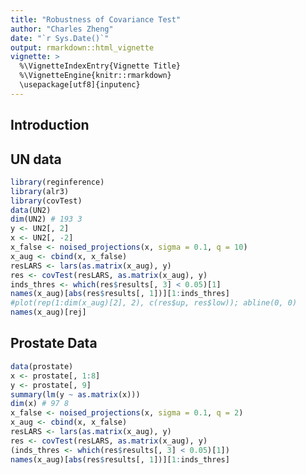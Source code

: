 ```yaml
---
title: "Robustness of Covariance Test"
author: "Charles Zheng"
date: "`r Sys.Date()`"
output: rmarkdown::html_vignette
vignette: >
  %\VignetteIndexEntry{Vignette Title}
  %\VignetteEngine{knitr::rmarkdown}
  \usepackage[utf8]{inputenc}
---
```


## Introduction

## UN data

```r
library(reginference)
library(alr3)
library(covTest)
data(UN2)
dim(UN2) # 193 3
y <- UN2[, 2]
x <- UN2[, -2]
x_false <- noised_projections(x, sigma = 0.1, q = 10)
x_aug <- cbind(x, x_false)
resLARS <- lars(as.matrix(x_aug), y)
res <- covTest(resLARS, as.matrix(x_aug), y)
inds_thres <- which(res$results[, 3] < 0.05)[1]
names(x_aug)[abs(res$results[, 1])][1:inds_thres]
#plot(rep(1:dim(x_aug)[2], 2), c(res$up, res$low)); abline(0, 0)
names(x_aug)[rej]
```
## Prostate Data

```r
data(prostate)
x <- prostate[, 1:8]
y <- prostate[, 9]
summary(lm(y ~ as.matrix(x)))
dim(x) # 97 8
x_false <- noised_projections(x, sigma = 0.1, q = 2)
x_aug <- cbind(x, x_false)
resLARS <- lars(as.matrix(x_aug), y)
res <- covTest(resLARS, as.matrix(x_aug), y)
(inds_thres <- which(res$results[, 3] < 0.05)[1])
names(x_aug)[abs(res$results[, 1])][1:inds_thres]
```

